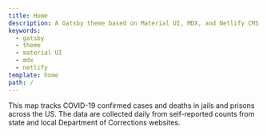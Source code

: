 ```yaml
---
title: Home
description: A Gatsby theme based on Material UI, MDX, and Netlify CMS
keywords:
  - gatsby
  - theme
  - material UI
  - mdx
  - netlify
template: home
path: /
---
```


This map tracks COVID-19 confirmed cases and deaths in jails and prisons across the US. The data are collected daily from self-reported counts from state and local Department of Corrections websites.
